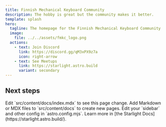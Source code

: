 ```yaml
---
title: Finnish Mechanical Keyboard Community
description: The hobby is great but the community makes it better.
template: splash
hero:
  tagline: The homepage for the Finnish Mechanical Keyboard Community
  image:
    file: ../../assets/fmkc_logo.png
  actions:
    - text: Join Discord
      link: https://discord.gg/qM3xPX9z7a
      icon: right-arrow
    - text: See Meetups
      link: https://starlight.astro.build
      variant: secondary
---
```



## Next steps

<CardGrid stagger>
	<Card title="Update content" icon="pencil">
		Edit `src/content/docs/index.mdx` to see this page change.
	</Card>
	<Card title="Add new content" icon="add-document">
		Add Markdown or MDX files to `src/content/docs` to create new pages.
	</Card>
	<Card title="Configure your site" icon="setting">
		Edit your `sidebar` and other config in `astro.config.mjs`.
	</Card>
	<Card title="Read the docs" icon="open-book">
		Learn more in [the Starlight Docs](https://starlight.astro.build/).
	</Card>
</CardGrid>
